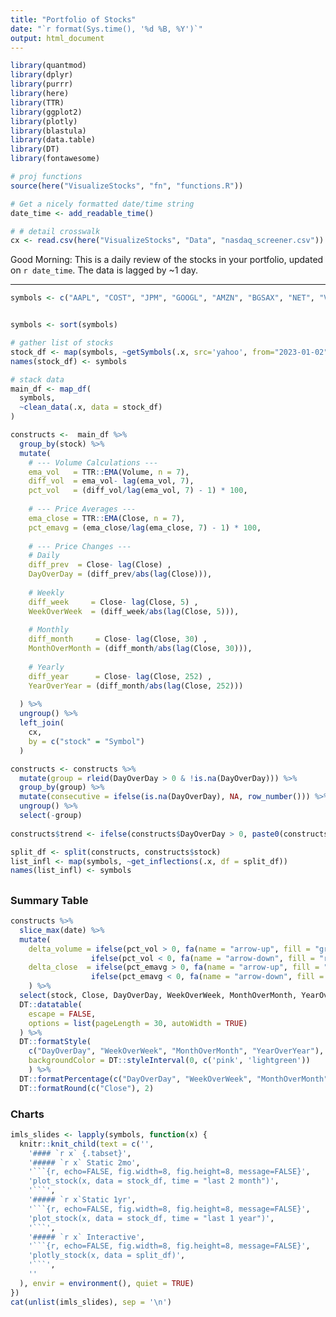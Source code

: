 ```yaml
---
title: "Portfolio of Stocks"
date: "`r format(Sys.time(), '%d %B, %Y')`"
output: html_document
---
```

```r
library(quantmod)
library(dplyr)
library(purrr)
library(here)
library(TTR)
library(ggplot2)
library(plotly)
library(blastula)
library(data.table)
library(DT)
library(fontawesome)

# proj functions
source(here("VisualizeStocks", "fn", "functions.R"))

# Get a nicely formatted date/time string
date_time <- add_readable_time()

# # detail crosswalk
cx <- read.csv(here("VisualizeStocks", "Data", "nasdaq_screener.csv"))
```
Good Morning: This is a daily review of the stocks in your portfolio, updated on `r date_time`. The data is lagged by ~1 day.

---
```r

symbols <- c("AAPL", "COST", "JPM", "GOOGL", "AMZN", "BGSAX", "NET", "VUG", "MSFT", "PRWCX", "NVDA", "DODGX", "PRGTX", "VOO", "VEIRX", "VTSAX", "BYDDY", "VWILX", "V", "VDADX", "QQQM", "QQQ", "VYM", "SCHD", "O", "TSM", "BABA", "VDE", "NBIS", "GELYF", "BA", "EL", "TCMD", "CRWV")


symbols <- sort(symbols)

# gather list of stocks 
stock_df <- map(symbols, ~getSymbols(.x, src='yahoo', from="2023-01-02", auto.assign=FALSE))
names(stock_df) <- symbols

# stack data
main_df <- map_df(
  symbols,
  ~clean_data(.x, data = stock_df)
) 

constructs <-  main_df %>% 
  group_by(stock) %>% 
  mutate(
    # --- Volume Calculations --- 
    ema_vol   = TTR::EMA(Volume, n = 7),
    diff_vol  = ema_vol- lag(ema_vol, 7),
    pct_vol   = (diff_vol/lag(ema_vol, 7) - 1) * 100,
    
    # --- Price Averages ---
    ema_close = TTR::EMA(Close, n = 7),
    pct_emavg = (ema_close/lag(ema_close, 7) - 1) * 100,
    
    # --- Price Changes ---
    # Daily 
    diff_prev  = Close- lag(Close) ,
    DayOverDay = (diff_prev/abs(lag(Close))),
    
    # Weekly
    diff_week     = Close- lag(Close, 5) ,
    WeekOverWeek  = (diff_week/abs(lag(Close, 5))),
    
    # Monthly
    diff_month     = Close- lag(Close, 30) ,
    MonthOverMonth = (diff_month/abs(lag(Close, 30))),
    
    # Yearly
    diff_year      = Close- lag(Close, 252) ,
    YearOverYear = (diff_month/abs(lag(Close, 252)))
    
  ) %>% 
  ungroup() %>% 
  left_join(
    cx,
    by = c("stock" = "Symbol")
  )

constructs <- constructs %>% 
  mutate(group = rleid(DayOverDay > 0 & !is.na(DayOverDay))) %>% 
  group_by(group) %>% 
  mutate(consecutive = ifelse(is.na(DayOverDay), NA, row_number())) %>% 
  ungroup() %>% 
  select(-group)
  
constructs$trend <- ifelse(constructs$DayOverDay > 0, paste0(constructs$consecutive, "+ increase"), ifelse(constructs$DayOverDay < 0, paste0(constructs$consecutive, "- decrease"), ""))

split_df <- split(constructs, constructs$stock)
list_infl <- map(symbols, ~get_inflections(.x, df = split_df))
names(list_infl) <- symbols

```
##  {.tabset}

### Summary Table
```r
constructs %>% 
  slice_max(date) %>% 
  mutate(
    delta_volume = ifelse(pct_vol > 0, fa(name = "arrow-up", fill = "green"), 
                  ifelse(pct_vol < 0, fa(name = "arrow-down", fill = "red"), "")),
    delta_close  = ifelse(pct_emavg > 0, fa(name = "arrow-up", fill = "green"), 
                  ifelse(pct_emavg < 0, fa(name = "arrow-down", fill = "red"), ""))
    ) %>% 
  select(stock, Close, DayOverDay, WeekOverWeek, MonthOverMonth, YearOverYear, delta_volume, delta_close, trend) %>% 
  DT::datatable(
    escape = FALSE,
    options = list(pageLength = 30, autoWidth = TRUE)
  ) %>% 
  DT::formatStyle(
    c("DayOverDay", "WeekOverWeek", "MonthOverMonth", "YearOverYear"),
    backgroundColor = DT::styleInterval(0, c('pink', 'lightgreen'))
    ) %>% 
  DT::formatPercentage(c("DayOverDay", "WeekOverWeek", "MonthOverMonth", "YearOverYear"),1) %>% 
  DT::formatRound(c("Close"), 2)

```

### Charts {.tabset}
```r

imls_slides <- lapply(symbols, function(x) {
  knitr::knit_child(text = c('',
    '#### `r x` {.tabset}',
    '##### `r x` Static 2mo',
    '```{r, echo=FALSE, fig.width=8, fig.height=8, message=FALSE}',
    'plot_stock(x, data = stock_df, time = "last 2 month")',
    '```',
    '##### `r x`Static 1yr',
    '```{r, echo=FALSE, fig.width=8, fig.height=8, message=FALSE}',
    'plot_stock(x, data = stock_df, time = "last 1 year")',
    '```',
    '##### `r x` Interactive',
    '```{r, echo=FALSE, fig.width=8, fig.height=8, message=FALSE}',
    'plotly_stock(x, data = split_df)',
    '```',
    ''
  ), envir = environment(), quiet = TRUE)
})
cat(unlist(imls_slides), sep = '\n')
```

